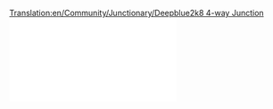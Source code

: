 [[Translation:en/Community/Junctionary/Deepblue2k8 4-way Junction]]
[[File:en/Http///www.tt-forums.net/download/file.php?id=98525]]